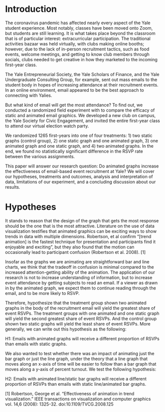 
# Introduction

The coronavirus pandemic has affected nearly every aspect of the Yale student experience. Most notably, classes have been moved onto Zoom, but students are still learning. It is what takes place beyond the classroom that is of particular interest: extracurricular participation. The traditional activities bazaar was held virtually, with clubs making online booths; however, due to the lack of in-person recruitment tactics, such as food events, welcome meetings, and getting to know club members through socials, clubs needed to get creative in how they marketed to the incoming first-year class. 

The Yale Entrepreneurial Society, the Yale Scholars of Finance, and the Yale Undergraduate Consulting Group, for example, sent out mass emails to the student body in hopes of increasing attendance at their recruitment events. In an online environment, email appeared to be the best approach to connecting with Yalies. 

But what kind of email will get the most attendance? To find out, we conducted a randomized field experiment with to compare the efficacy of static and animated email graphics. We developed a new club on campus, the Yale Society for Civic Engagement, and invited the entire first-year class to attend our virtual election watch party. 

We randomized 1265 first-years into one of four treatments: 1) two static graphs (control group), 2) one static graph and one animated graph, 3) one animated graph and one static graph, and 4) two animated graphs. In the end, we found no statistically significant difference in the RSVP rate between the various assignments.

This paper will answer our research question: Do animated graphs increase the effectiveness of email-based event recruitment at Yale? We will cover our hypotheses, treatments and outcomes, analysis and interpretation of data, limitations of our experiment, and a concluding discussion about our results.

# Hypotheses

It stands to reason that the design of the graph that gets the most response should be the one that is the most attractive. Literature on the use of data visualization testifies that animated graphics can be exciting ways to show trends in data with multiple dimensions. Robertson, et al confirm “[trend animation] is the fastest technique for presentation and participants find it enjoyable and exciting”, but they also found that the motion can occasionally lead to participant confusion (Robertson et al. 2008). [1]

Insofar as the graphs we are animating are straightforward bar and line charts, we think that the tradeoff in confusion is minimal compared to the increased attention-getting ability of the animation. The application of our research is not to increase understanding of information, but to increase event attendance by getting subjects to read an email. If a viewer as drawn in by the animated graph, we expect them to continue reading through the email, and to be more likely to RSVP.

Therefore, hypothesize that the treatment group shown two animated graphs in the body of the recruitment email will yield the greatest share of event RSVPs. The treatment groups with one animated and one static graph will yield the second greatest share of event RSVPs. And the control group shown two static graphs will yield the least share of event RSVPs. More generally, we can write out this hypothesis as the following:

  H1: Emails with animated graphs will receive a different proportion of RSVPs than emails with static graphs.
  
We also wanted to test whether there was an impact of animating just the bar graph or just the line graph, under the theory that a line graph that moves along an x-axis of time will be easier to follow than a bar graph that moves along a y-axis of percent turnout. We test the following hypothesis:

  H2: Emails with animated line/static bar graphs will receive a different proportion of RSVPs than emails with static line/animated bar graphs.


[1] Robertson, George et al. “Effectiveness of animation in trend visualization.” IEEE transactions on visualization and computer graphics vol. 14,6 (2008): 1325-32. doi:10.1109/TVCG.2008.125
